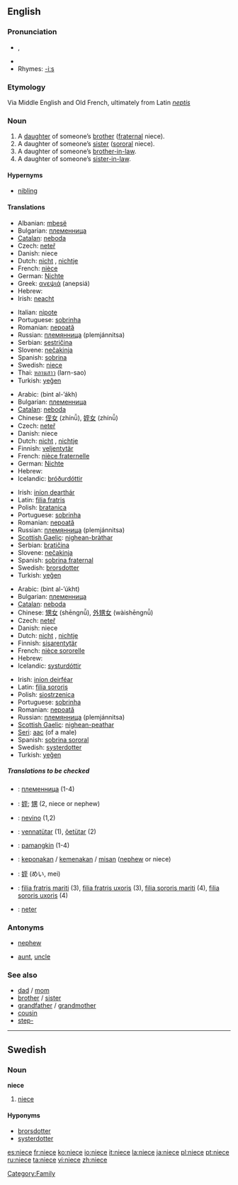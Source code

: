 {{see|nièce}}
==English==

===Pronunciation===
*{{IPA|/niːs/}}, {{SAMPA|/ni:s/}}
*{{audio|en-us-niece.ogg|Audio (US)}}
*Rhymes: [[Rhymes:English:-iːs|-iːs]]

===Etymology===
Via Middle English and Old French, ultimately from Latin ''[[neptis]]''

===Noun===
{{en-noun}}

# A [[daughter]] of someone’s [[brother]] ([[fraternal]] niece).
# A daughter of someone’s [[sister]] ([[sororal]] niece).
# A daughter of someone’s [[brother-in-law]].
# A daughter of someone’s [[sister-in-law]].
<!--disputed.  Citations please, or mark what regions it is slang in.  # A male [[homosexual]] person. -->

====Hypernyms====
*[[nibling]]

====Translations====
{{trans-top|fraternal or sororal niece}}
*Albanian: [[mbesë]] {{f}}
*Bulgarian: [[племенница]] {{f}}
*[[Catalan]]: [[neboda]] {{f}}
*Czech: [[neteř]] {{f}}
*Danish: niece
*Dutch: [[nicht]] {{f}}, [[nichtje]] {{f}}
*French: [[nièce]] {{f}}
*German: [[Nichte]] {{f}}
*Greek: [[ανεψιά]] (anepsiá) {{f}}
*Hebrew: {{he-translation|אחיינית|akhyanít}} {{f}}
*Irish: [[neacht]] {{f}}
{{trans-mid}}
*Italian: [[nipote]]
*Portuguese: [[sobrinha]] {{f}}
*Romanian: [[nepoată]] {{f}}
*Russian: [[племянница]] (plemjánnitsa) {{f}}
*Serbian: [[sestričina]] {{f}}
*Slovene: [[nečakinja]] {{f}}
*Spanish: [[sobrina]] {{f}}
*Swedish: [[niece#Swedish|niece]] {{c}}
*Thai: [[หลานสาว]] (larn-sao)
*Turkish: [[yeğen]]
{{trans-bottom}}

{{trans-top|fraternal niece}}
*Arabic: {{ARchar|[[بنت الأخ]]}} (bint al-’ákh) {{f}}
*Bulgarian: [[племенница]] {{f}}
*[[Catalan]]: [[neboda]] {{f}}
*Chinese: [[侄女]] (zhínǚ), [[姪女]] (zhínǚ)
*Czech: [[neteř]] {{f}}
*Danish: niece
*Dutch: [[nicht]] {{f}}, [[nichtje]] {{f}}
*Finnish: [[veljentytär]]
*French: [[nièce fraternelle]] {{f}}
*German: [[Nichte]] {{f}}
*Hebrew: {{he-translation|אחיינית|akhyanít}} {{f}}
*Icelandic: [[bróðurdóttir]] {{f}}
{{trans-mid}}
*Irish: [[iníon dearthár]] {{f}}
*Latin: [[filia fratris]]
*Polish: [[bratanica]] {{f}}
*Portuguese: [[sobrinha]] {{f}}
*Romanian: [[nepoată]] {{f}}
*Russian: [[племянница]] (plemjánnitsa) {{f}}
*[[Scottish Gaelic]]: [[nighean-bràthar]] {{f}}
*Serbian: [[bratičina]] {{f}}
*Slovene: [[nečakinja]] {{f}}
*Spanish: [[sobrina fraternal]] {{f}}
*Swedish: [[brorsdotter]] {{c}}
*Turkish: [[yeğen]]
{{trans-bottom}}

{{trans-top|sororal niece}}
*Arabic: {{ARchar|[[بنت الأخت]]}} (bint al-’úkht) {{f}}
*Bulgarian: [[племенница]] {{f}}
*[[Catalan]]: [[neboda]] {{f}}
*Chinese: [[甥女]] (shēngnǚ), [[外甥女]] (wàishēngnǚ)
*Czech: [[neteř]] {{f}}
*Danish: niece
*Dutch: [[nicht]] {{f}}, [[nichtje]] {{f}}
*Finnish: [[sisarentytär]]
*French: [[nièce sororelle]] {{f}}
*Hebrew: {{he-translation|אחיינית|akhyanít}} {{f}}
*Icelandic: [[systurdóttir]] {{f}}
{{trans-mid}}
*Irish: [[iníon deirféar]] {{f}}
*Latin: [[filia sororis]]
*Polish: [[siostrzenica]] {{f}}
*Portuguese: [[sobrinha]] {{f}}
*Romanian: [[nepoată]] {{f}}
*Russian: [[племянница]] (plemjánnitsa) {{f}}
*[[Scottish Gaelic]]: [[nighean-peathar]] {{f}}
*[[Seri]]: [[aac]] (of a male)
*Spanish: [[sobrina sororal]] {{f}}
*Swedish: [[systerdotter]] {{c}}
*Turkish: [[yeğen]]
{{trans-bottom}}

=====Translations to be checked=====
{{checktrans}}
*{{ttbc|Bulgarian}}: [[племенница]] {{f}} (1-4)
*{{ttbc|CJKV Characters}}: [[姪]]; [[甥]] (2, niece or nephew)
*{{ttbc|Esperanto}}: [[nevino]] (1,2)
*{{ttbc|Estonian}}: [[vennatütar]] (1), [[õetütar]] (2)
*{{ttbc|Filipino}}: [[pamangkin]] {{f}} (1-4)
*{{ttbc|Indonesian}}: [[keponakan]] / [[kemenakan]] / [[misan]] ([[nephew]] or niece)
*{{ttbc|Japanese}}: [[姪]] (めい, mei)
*{{ttbc|Latin}}: [[filia fratris mariti]] (3), [[filia fratris uxoris]] (3), [[filia sororis mariti]] (4), [[filia sororis uxoris]] (4)
*{{ttbc|Slovak}}: [[neter]] {{f}}

===Antonyms===
*{{italbrac|with regard to gender}} [[nephew]]
*{{italbrac|with regard to ancestry}} [[aunt]], [[uncle]]

===See also===
*[[dad]] / [[mom]]
*[[brother]] / [[sister]]
*[[grandfather]] / [[grandmother]]
*[[cousin]]
*[[step-]]

[[Category:Family]]

----

==Swedish==

===Noun===
{{sv-noun-reg-r-c}}
'''niece''' {{c}}

# [[niece#English|niece]]

====Hyponyms====
* [[brorsdotter]]
* [[systerdotter]]

[[es:niece]]
[[fr:niece]]
[[ko:niece]]
[[io:niece]]
[[it:niece]]
[[la:niece]]
[[ja:niece]]
[[pl:niece]]
[[pt:niece]]
[[ru:niece]]
[[ta:niece]]
[[vi:niece]]
[[zh:niece]]